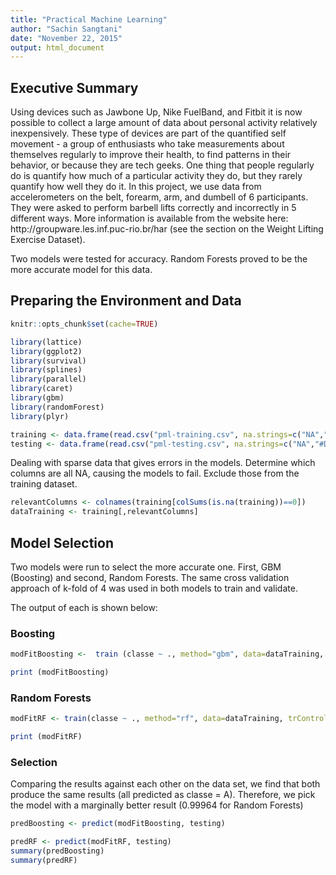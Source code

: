 ```yaml
---
title: "Practical Machine Learning"
author: "Sachin Sangtani"
date: "November 22, 2015"
output: html_document
---
```


## Executive Summary
Using devices such as Jawbone Up, Nike FuelBand, and Fitbit it is now possible to collect a large amount of data about personal activity relatively inexpensively. These type of devices are part of the quantified self movement - a group of enthusiasts who take measurements about themselves regularly to improve their health, to find patterns in their behavior, or because they are tech geeks. One thing that people regularly do is quantify how much of a particular activity they do, but they rarely quantify how well they do it. In this project, we use data from accelerometers on the belt, forearm, arm, and dumbell of 6 participants. They were asked to perform barbell lifts correctly and incorrectly in 5 different ways. More information is available from the website here: http://groupware.les.inf.puc-rio.br/har (see the section on the Weight Lifting Exercise Dataset). 

Two models were tested for accuracy. Random Forests proved to be the more accurate model for this data. 

## Preparing the Environment and Data

```r
knitr::opts_chunk$set(cache=TRUE)
```

```r
library(lattice)
library(ggplot2)
library(survival)
library(splines)
library(parallel)
library(caret)
library(gbm)
library(randomForest)
library(plyr)

training <- data.frame(read.csv("pml-training.csv", na.strings=c("NA","#DIV/0!","")))
testing <- data.frame(read.csv("pml-testing.csv", na.strings=c("NA","#DIV/0!","")))
```

Dealing with sparse data that gives errors in the models. Determine which columns are all NA, causing the models to fail. Exclude those from the training dataset.

```r
relevantColumns <- colnames(training[colSums(is.na(training))==0])
dataTraining <- training[,relevantColumns]
```
## Model Selection
Two models were run to select the more accurate one. First, GBM (Boosting) and second, Random Forests. The same cross validation approach of k-fold of 4 was used in both models to train and validate. 

The output of each is shown below: 

### Boosting
```r
modFitBoosting <-  train (classe ~ ., method="gbm", data=dataTraining, verbose = FALSE, trControl=trainControl(method = "cv", number = 4, allowParallel = TRUE, verboseIter = FALSE))

print (modFitBoosting)


```

### Random Forests
```r
modFitRF <- train(classe ~ ., method="rf", data=dataTraining, trControl=trainControl(method = "cv", number = 4, allowParallel = TRUE, verboseIter = FALSE))

print (modFitRF)


```

### Selection
Comparing the results against each other on the data set, we find that both produce the same results (all predicted as classe = A). Therefore, we pick the model with a marginally better result (0.99964 for Random Forests)

```r
predBoosting <- predict(modFitBoosting, testing)

predRF <- predict(modFitRF, testing)
summary(predBoosting)
summary(predRF)

```
